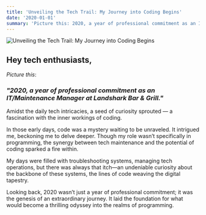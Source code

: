 ```yaml
---
title: 'Unveiling the Tech Trail: My Journey into Coding Begins'
date: '2020-01-01'
summary: 'Picture this: 2020, a year of professional commitment as an IT/Maintenance Manager at Landshark Bar & Grill. Amidst the daily tech intricacies, a seed of curiosity sprouted — a fascination with the inner workings of coding.'
---
```

![Unveiling the Tech Trail: My Journey into Coding Begins](https://images.unsplash.com/photo-1529429612779-c8e40ef2f36d?q=80&w=2970&auto=format&fit=crop&ixlib=rb-4.0.3&ixid=M3wxMjA3fDB8MHxwaG90by1wYWdlfHx8fGVufDB8fHx8fA%3D%3D)
## Hey tech enthusiasts,

*Picture this*:

### *"2020, a year of professional commitment as an IT/Maintenance Manager at Landshark Bar & Grill."*

Amidst the daily tech intricacies, a seed of curiosity sprouted — a fascination with the inner workings of coding.

In those early days, code was a mystery waiting to be unraveled. It intrigued me, beckoning me to delve deeper. Though my role wasn’t specifically in programming, the synergy between tech maintenance and the potential of coding sparked a fire within.

My days were filled with troubleshooting systems, managing tech operations, but there was always that itch—an undeniable curiosity about the backbone of these systems, the lines of code weaving the digital tapestry.

Looking back, 2020 wasn’t just a year of professional commitment; it was the genesis of an extraordinary journey. It laid the foundation for what would become a thrilling odyssey into the realms of programming.